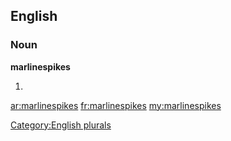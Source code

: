 ==English==

===Noun===
'''marlinespikes'''

# {{plural of|[[marlinespike]]}}

[[Category:English plurals]]

[[ar:marlinespikes]]
[[fr:marlinespikes]]
[[my:marlinespikes]]